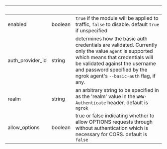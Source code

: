 | &nbsp;           | &nbsp;  | &nbsp;                                                                                                                                                                                                                                              |
| ---------------- | ------- | --------------------------------------------------------------------------------------------------------------------------------------------------------------------------------------------------------------------------------------------------- |
| enabled          | boolean | `true` if the module will be applied to traffic, `false` to disable. default `true` if unspecified                                                                                                                                                  |
| auth_provider_id | string  | determines how the basic auth credentials are validated. Currently only the value `agent` is supported which means that credentials will be validated against the username and password specified by the ngrok agent's `--basic-auth` flag, if any. |
| realm            | string  | an arbitrary string to be specified in as the 'realm' value in the `WWW-Authenticate` header. default is `ngrok`                                                                                                                                    |
| allow_options    | boolean | true or false indicating whether to allow OPTIONS requests through without authentication which is necessary for CORS. default is `false`                                                                                                           |
